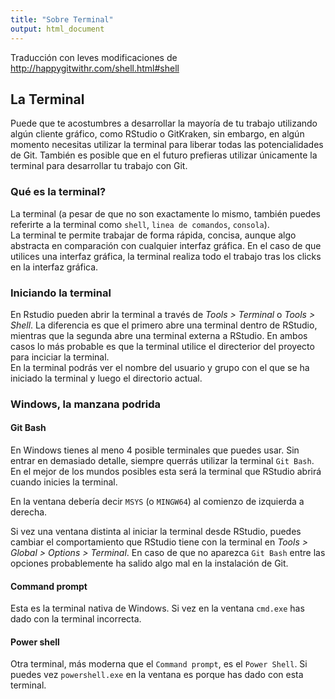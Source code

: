```yaml
---
title: "Sobre Terminal"
output: html_document
---
```


Traducción con leves modificaciones de <http://happygitwithr.com/shell.html#shell>

## La Terminal

Puede que te acostumbres a desarrollar la mayoría de tu trabajo utilizando algún cliente gráfico, como RStudio o GitKraken, sin embargo, en algún momento necesitas utilizar la terminal para liberar todas las potencialidades de Git. También es posible que en el futuro prefieras utilizar únicamente la terminal para desarrollar tu trabajo con Git.

### Qué es la terminal?

La terminal (a pesar de que no son exactamente lo mismo, también puedes referirte a la terminal como `shell`, `linea de comandos`, `consola`).  
La terminal te permite trabajar de forma rápida, concisa, aunque algo abstracta en comparación con cualquier interfaz gráfica. En el caso de que utilices una interfaz gráfica, la terminal realiza todo el trabajo tras los clicks en la interfaz gráfica.

### Iniciando la terminal

En Rstudio pueden abrir la terminal a través de _Tools > Terminal_ o _Tools > Shell_. La diferencia es que el primero abre una terminal dentro de RStudio, mientras que la segunda abre una terminal externa a RStudio. En ambos casos lo más probable es que la terminal utilice el directerior del proyecto para inciciar la terminal.  
En la terminal podrás ver el nombre del usuario y grupo con el que se ha iniciado la terminal y luego el directorio actual.

### Windows, la manzana podrida

#### Git Bash

En Windows tienes al meno 4 posible terminales que puedes usar. Sin entrar en demasiado detalle, siempre querrás utilizar la terminal `Git Bash`.  
En el mejor de los mundos posibles esta será la terminal que RStudio abrirá cuando inicies la terminal.

En la ventana debería decir `MSYS` (o `MINGW64`) al comienzo de izquierda a derecha.  

Si vez una ventana distinta al iniciar la terminal desde RStudio, puedes cambiar el comportamiento que RStudio tiene con la terminal en _Tools > Global > Options > Terminal_. En caso de que no aparezca `Git Bash` entre las opciones probablemente ha salido algo mal en la instalación de Git.

#### Command prompt

Esta es la terminal nativa de Windows. Si vez en la ventana `cmd.exe` has dado con la terminal incorrecta.

#### Power shell

Otra terminal, más moderna que el `Command prompt`, es el `Power Shell`. Si puedes vez `powershell.exe` en la ventana es porque has dado con esta terminal.



